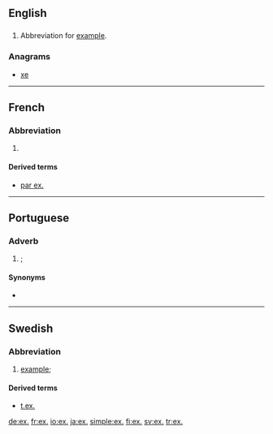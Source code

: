 {{also|ex|Ex|ex.|ex-|-ex}}
==English==

==={{abbreviation-old|en}}===
{{head|en}}

# Abbreviation for [[example]].

===Anagrams===
* [[xe#English|xe]]

----

==French==

===Abbreviation===
{{head|fr|abbreviation}}

# {{abbreviation of|exemple|lang=fr}}

====Derived terms====
* [[par ex.]]

----

==Portuguese==

===Adverb===
{{pt-adv|-}}

# {{l/en|e.g.}}; {{abbreviation of|por exemplo|lang=pt}}

====Synonyms====
* {{l/pt|p. ex.}}

----

==Swedish==

===Abbreviation===
{{head|sv|abbreviation}}

# [[example]]; {{abbreviation of|exempel|lang=sv}}

====Derived terms====
* [[t.ex.]]

[[de:ex.]]
[[fr:ex.]]
[[io:ex.]]
[[ja:ex.]]
[[simple:ex.]]
[[fi:ex.]]
[[sv:ex.]]
[[tr:ex.]]